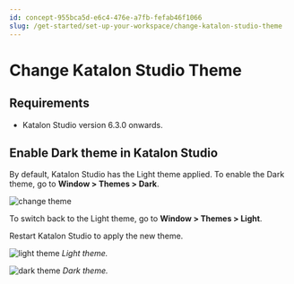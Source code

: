 ```yaml
---
id: concept-955bca5d-e6c4-476e-a7fb-fefab46f1066
slug: /get-started/set-up-your-workspace/change-katalon-studio-theme
---
```


# Change Katalon Studio Theme

## Requirements

-   Katalon Studio version 6.3.0 onwards.


## Enable Dark theme in Katalon Studio

By default, Katalon Studio has the Light theme applied. To enable the Dark theme, go to **Window &gt; Themes &gt; Dark**.

<img src="https://github.com/katalon-studio/docs-images/raw/master/katalon-studio/docs/theme/change-theme.png" width={350} alt="change theme" />

To switch back to the Light theme, go to **Window &gt; Themes &gt; Light**.

Restart Katalon Studio to apply the new theme.

<img src="https://github.com/katalon-studio/docs-images/raw/master/katalon-studio/docs/theme/light-theme.png" alt="light theme" /> *Light theme.*

<img src="https://github.com/katalon-studio/docs-images/raw/master/katalon-studio/docs/theme/dark-theme.png" alt="dark theme" /> *Dark theme.*